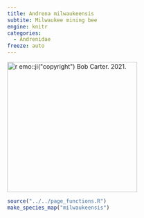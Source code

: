 ```yaml
---
title: Andrena milwaukeensis
subtite: Milwaukee mining bee
engine: knitr
categories:
  - Andrenidae
freeze: auto
---
```

[![`r emo::ji("copyright")` Bob Carter. 2021.](https://inaturalist-open-data.s3.amazonaws.com/photos/130906589/large.jpeg){height=300}](https://inaturalist.ca/observations/79898466)

```r
source("../../page_functions.R")
make_species_map("milwaukeensis")
```

